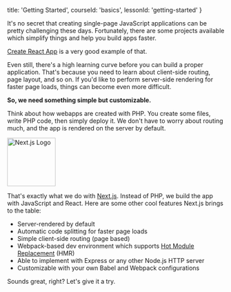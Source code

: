 
  title: 'Getting Started',
  courseId: 'basics',
  lessonId: 'getting-started'
}

It's no secret that creating single-page JavaScript applications can be pretty challenging these days. Fortunately, there are some projects available which simplify things and help you build apps faster.

[Create React App](https://facebook.github.io/create-react-app/) is a very good example of that.

Even still, there's a high learning curve before you can build a proper application. That's because you need to learn about client-side routing, page layout, and so on. If you'd like to perform server-side rendering for faster page loads, things can become even more difficult.

**So, we need something simple but customizable.**

Think about how webapps are created with PHP. You create some files, write PHP code, then simply deploy it. We don't have to worry about routing much, and the app is rendered on the server by default.

<img
  width="112"
  alt="Next.js Logo"
  src="https://cloud.githubusercontent.com/assets/50838/24116055/7076ba9c-0dcb-11e7-93d0-ba8f9ac8f6e4.png"
/>

That's exactly what we do with [Next.js](https://github.com/zeit/next.js). Instead of PHP, we build the app with JavaScript and React. Here are some other cool features Next.js brings to the table:

- Server-rendered by default
- Automatic code splitting for faster page loads
- Simple client-side routing (page based)
- Webpack-based dev environment which supports [Hot Module Replacement](https://webpack.js.org/concepts/hot-module-replacement/) (HMR)
- Able to implement with Express or any other Node.js HTTP server
- Customizable with your own Babel and Webpack configurations

Sounds great, right?
Let's give it a try.


